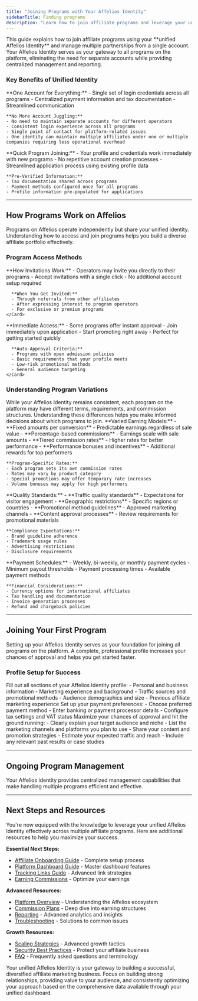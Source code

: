 ```yaml
---
title: "Joining Programs with Your Affelios Identity"
sidebarTitle: Finding programs
description: "Learn how to join affiliate programs and leverage your unified Affelios identity across multiple programs for streamlined management and better earnings."
---
```


<Info>
This guide explains how to join affiliate programs using your **unified Affelios Identity** and manage multiple partnerships from a single account. Your Affelios Identity serves as your gateway to all programs on the platform, eliminating the need for separate accounts while providing centralized management and reporting.
</Info>

### Key Benefits of Unified Identity

<AccordionGroup>
  <Accordion title="Simplified Management">
    **One Account for Everything:**
    - Single set of login credentials across all programs
    - Centralized payment information and tax documentation
    - Streamlined communication
    
    **No More Account Juggling:**
    - No need to maintain separate accounts for different operators
    - Consistent login experience across all programs
    - Single point of contact for platform-related issues
    - One identity can maintain multiple affiliates under one or multiple companies requiring less operational overhead
  </Accordion>
  
  <Accordion title="Faster Onboarding">
    **Quick Program Joining:**
    - Your profile and credentials work immediately with new programs
    - No repetitive account creation processes
    - Streamlined application process using existing profile data
    
    **Pre-Verified Information:**
    - Tax documentation shared across programs
    - Payment methods configured once for all programs
    - Profile information pre-populated for applications
  </Accordion>
</AccordionGroup>

---

## How Programs Work on Affelios

<Card title="Program Access Models" icon="door-open">
Programs on Affelios operate independently but share your unified identity. Understanding how to access and join programs helps you build a diverse affiliate portfolio effectively.
</Card>

### Program Access Methods

<Tabs>
  <Tab title="Direct Invitations">
    <Card title="Invitation-Based Programs" icon="envelope">
      **How Invitations Work:**
      - Operators may invite you directly to their programs
      - Accept invitations with a single click
      - No additional account setup required
      
      **When You Get Invited:**
      - Through referrals from other affiliates
      - After expressing interest to program operators
      - For exclusive or premium programs
    </Card>
  </Tab>
  
  <Tab title="Auto-Approval">
    <Card title="Instant Access Programs" icon="bolt">
      **Immediate Access:**
      - Some programs offer instant approval
      - Join immediately upon application
      - Start promoting right away
      - Perfect for getting started quickly
      
      **Auto-Approval Criteria:**
      - Programs with open admission policies
      - Basic requirements that your profile meets
      - Low-risk promotional methods
      - General audience targeting
    </Card>
  </Tab>
</Tabs>

### Understanding Program Variations

<Info>
While your Affelios Identity remains consistent, each program on the platform may have different terms, requirements, and commission structures. Understanding these differences helps you make informed decisions about which programs to join.
</Info>

<AccordionGroup>
  <Accordion title="Commission Structures">
    **Varied Earning Models:**
    - **Fixed amounts per conversion** - Predictable earnings regardless of sale value
    - **Percentage-based commissions** - Earnings scale with sale amounts
    - **Tiered commission rates** - Higher rates for better performance
    - **Performance bonuses and incentives** - Additional rewards for top performers
    
    **Program-Specific Rates:**
    - Each program sets its own commission rates
    - Rates may vary by product category
    - Special promotions may offer temporary rate increases
    - Volume bonuses may apply for high performers
  </Accordion>
  
  <Accordion title="Program Requirements">
    **Quality Standards:**
    - **Traffic quality standards** - Expectations for visitor engagement
    - **Geographic restrictions** - Specific regions or countries
    - **Promotional method guidelines** - Approved marketing channels
    - **Content approval processes** - Review requirements for promotional materials
    
    **Compliance Expectations:**
    - Brand guideline adherence
    - Trademark usage rules
    - Advertising restrictions
    - Disclosure requirements
  </Accordion>
  
  <Accordion title="Payment Terms">
    **Payment Schedules:**
    - Weekly, bi-weekly, or monthly payment cycles
    - Minimum payout thresholds
    - Payment processing times
    - Available payment methods
    
    **Financial Considerations:**
    - Currency options for international affiliates
    - Tax handling and documentation
    - Invoice generation processes
    - Refund and chargeback policies
  </Accordion>
</AccordionGroup>

---

## Joining Your First Program

<Card title="Getting Started" icon="rocket">
Setting up your Affelios Identity serves as your foundation for joining all programs on the platform. A complete, professional profile increases your chances of approval and helps you get started faster.
</Card>

### Profile Setup for Success

<Steps>
  <Step title="Complete Your Affiliate Profile">
    Fill out all sections of your Affelios Identity profile:
    - Personal and business information
    - Marketing experience and background
    - Traffic sources and promotional methods
    - Audience demographics and size
    - Previous affiliate marketing experience
  </Step>
  
  <Step title="Configure Payment Information">
    Set up your payment preferences:
    - Choose preferred payment method
    - Enter banking or payment processor details
    - Configure tax settings and VAT status
  </Step>
  
  <Step title="Get Approved and Start Promoting">
    Maximize your chances of approval and hit the ground running:
    - Clearly explain your target audience and niche
    - List the marketing channels and platforms you plan to use
    - Share your content and promotion strategies
    - Estimate your expected traffic and reach
    - Include any relevant past results or case studies
  </Step>
</Steps>

---

## Ongoing Program Management

<Card title="Real Benefits" icon="gauge">
Your Affelios identity provides centralized management capabilities that make handling multiple programs efficient and effective.
</Card>

---

## Next Steps and Resources

<Card title="Continue Your Journey" icon="arrow-right">
<Info>
You're now equipped with the knowledge to leverage your unified Affelios Identity effectively across multiple affiliate programs. Here are additional resources to help you maximize your success.
</Info>

**Essential Next Steps:**
- [Affiliate Onboarding Guide](/knowledge-base/affiliates/onboarding) - Complete setup process
- [Platform Dashboard Guide](/knowledge-base/platform/dashboard) - Master dashboard features
- [Tracking Links Guide](/knowledge-base/affiliates/tracking-links) - Advanced link strategies
- [Earning Commissions](/knowledge-base/affiliates/earning-commissions) - Optimize your earnings

**Advanced Resources:**
- [Platform Overview](/knowledge-base/overview/what-is-affelios) - Understanding the Affelios ecosystem
- [Commission Plans](/knowledge-base/platform/commission-plans) - Deep dive into earning structures
- [Reporting](/knowledge-base/platform/reporting) - Advanced analytics and insights
- [Troubleshooting](/knowledge-base/troubleshooting/common-issues) - Solutions to common issues

**Growth Resources:**
- [Scaling Strategies](/knowledge-base/operations/scaling) - Advanced growth tactics
- [Security Best Practices](/knowledge-base/operations/security) - Protect your affiliate business
- [FAQ](/knowledge-base/faq/glossary) - Frequently asked questions and terminology
</Card>

<Tip>
Your unified Affelios Identity is your gateway to building a successful, diversified affiliate marketing business. Focus on building strong relationships, providing value to your audience, and consistently optimizing your approach based on the comprehensive data available through your unified dashboard.
</Tip>